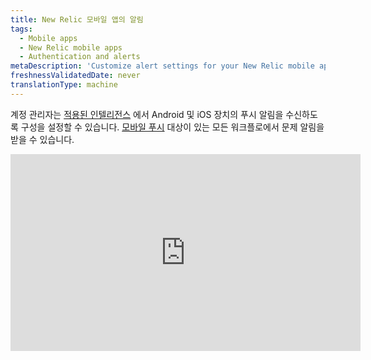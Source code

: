 ```yaml
---
title: New Relic 모바일 앱의 알림
tags:
  - Mobile apps
  - New Relic mobile apps
  - Authentication and alerts
metaDescription: 'Customize alert settings for your New Relic mobile app, including email or push notifications. View and acknowledge view alerting incidents.'
freshnessValidatedDate: never
translationType: machine
---
```


계정 관리자는 [적용된 인텔리전스](/docs/alerts-applied-intelligence/new-relic-alerts/get-started/introduction-applied-intelligence) 에서 Android 및 iOS 장치의 푸시 알림을 수신하도록 구성을 설정할 수 있습니다. [모바일 푸시](/docs/alerts-applied-intelligence/notifications/notification-integrations#mobile_push) 대상이 있는 모든 워크플로에서 문제 알림을 받을 수 있습니다.

<iframe
  width="560"
  height="315"
  src="https://www.youtube.com/embed/bVJZUatrCpY"
  title="YouTube video player"
  frameborder="0"
  allow="accelerometer; autoplay; clipboard-write; encrypted-media; gyroscope; picture-in-picture; web-share"
  allowfullscreen
/>

## 요구 사항 [#requirements]

[New Relic One 사용자 모델](/docs/accounts/original-accounts-billing/original-product-based-pricing/overview-user-models) 과 [원래 사용자 모델](/docs/accounts/original-accounts-billing/original-product-based-pricing/overview-user-models) 모두의 사용자는 모바일 푸시를 [대상](https://docs.newrelic.com/docs/alerts-applied-intelligence/notifications/notification-integrations#mobile_push) 으로 하는 워크플로를 설정할 수 있습니다.

## 알림 켜기 또는 끄기 [#enabling-alerts]

Android 또는 iOS 앱에서 New Relic 계정에 로그인하면 기기가 자동으로 사용자와 연결됩니다. [워크플로에 모바일 푸시 대상을 추가](/docs/alerts-applied-intelligence/applied-intelligence/incident-workflows/incident-workflows#add-workflow) 해야 합니다.

## 문제 인시던트 세부정보 보기 [#viewing-alerts]

알림은 기기의 잠금 화면에 자동으로 나타납니다. New Relic 앱을 시작하려면:

1. 장치에 따라 다음을 수행하십시오.

* Android 기기의 경우 알림 창에서 알림을 탭하세요.
* iOS 기기에서는 화면을 스와이프합니다.

2. New Relic 앱의 **Alerts & AI** 메뉴에서 문제를 선택하면 연결된 애플리케이션에 대한 오류 세부 정보를 볼 수 있습니다.
3. 선택적으로 **승인** 을 선택합니다.
4. 선택적으로 추가 세부 정보를 보려면 **개요** , **인시던트** 또는 **문제 로그** 를 선택합니다.

기본 메뉴의 **알림** 목록은 시간별로 정렬된 문제를 보여줍니다. 추가 필터를 적용하거나 오른쪽 상단에서 시간 창을 변경할 수 있습니다.

## 경고 설정 문제 해결 [#troubleshooting]

푸시 알림이 모바일 장치에서 작동하지 않는 경우:

1. [요구 사항](#requirements) 을 충족하는지 확인합니다.
2. [경고가 활성화](#enabling-alerts) 되어 있는지 확인합니다.
3. 모바일 장치의 [알림 설정](#notification-settings) 을 확인하여 New Relic이 푸시 알림을 보낼 수 있는지 확인하십시오.

모바일 장치에 대한 알림 설정이 올바르지만 여전히 알림을 받지 못하는 [경우 계정에서 장치를 삭제](#account-delete) 한 다음 New Relic 애플리케이션을 [제거](#uninstall-app) 하고 [다시 설치](#reinstall-app) 하십시오.

<CollapserGroup>
  <Collapser
    id="notification-settings"
    title="모바일 장치의 알림 설정 확인"
  >
    모바일 장치에 대한 절차를 따르십시오.

    <table>
      <thead>
        <tr>
          <th style={{ width: "150px" }}>
            **장치**
          </th>

          <th>
            **알림 설정을 확인하려면:**
          </th>
        </tr>
      </thead>

      <tbody>
        <tr>
          <td>
            Android
          </td>

          <td>
            1. Android 기기의 **설정** 에서 **소리 및 알림** 을 선택합니다.
            2. 음량 설정을 확인하세요.
            3. 선택 사항: **통화 시 진동도** 활성화합니다.
            4. **방해** 에 대한 설정을 확인하십시오.
            5. **알림** 설정을 확인하세요.
            6. **앱 알림** 설정 확인: New Relic 앱을 선택한 다음 **차단** 및 **우선 순위** 설정을 확인합니다.
          </td>
        </tr>

        <tr>
          <td>
            iOS
          </td>

          <td>
            1. [방해 금지 모드](http://support.apple.com/kb/HT5463) 가 꺼져 있는지 확인: iOS **설정** 앱에서 **방해 금지 모드** 를 선택하고 **수동** 스위치가 꺼져 있는지 확인합니다.
            2. New Relic 앱이 알림을 보낼 수 있는지 확인합니다. iOS **설정** 앱에서 **알림** 을 선택하고 앱 목록에서 New Relic 앱을 찾습니다.
            3. **알림 허용** 스위치가 켜져 있는지 확인합니다.
            4. 알림 스타일이 **배너** 또는 **알림** 으로 설정되어 있는지 확인합니다.
            5. 선택 사항: 오디오 경고를 활성화하려면 **소리** 를 켜기로 설정합니다.
          </td>
        </tr>
      </tbody>
    </table>
  </Collapser>

  <Collapser
    id="account-delete"
    title="New Relic 계정에서 Android 또는 iOS 기기 삭제"
  >
    New Relic 계정에서 모바일 장치를 삭제하려면 NerdGraph API 탐색기를 사용하십시오.

    1. Actor -> mobilePushNotification -> devices를 선택하고 appVersion, deviceId 및 deviceName을 선택하여 [현재 장치](https://api.newrelic.com/graphiql?#query=query%20List%20%7B%0A%20%20actor%20%7B%0A%20%20%20%20mobilePushNotification%20%7B%0A%20%20%20%20%20%20devices%20%7B%0A%20%20%20%20%20%20%20%20appVersion%0A%20%20%20%20%20%20%20%20deviceId%0A%20%20%20%20%20%20%20%20deviceName%0A%20%20%20%20%20%20%20%20operatingSystem%0A%20%20%20%20%20%20%7D%0A%20%20%20%20%7D%0A%20%20%7D%0A%7D%0A) 를 **쿼리** 합니다. 이 쿼리를 실행하여 장치 목록을 가져옵니다.

    2. 돌연변이 -> **mobilePushNotificationRemoveDevice** 를 선택하고 위의 목록에서 deviceId를 전달하여 장치를 [제거](https://api.newrelic.com/graphiql?#query=mutation%20%7B%0A%20%20mobilePushNotificationRemoveDevice%28deviceId%3A%20%22%22%29%20%7B%0A%20%20%20%20message%0A%20%20%7D%0A%7D%0A) 하도록 변형합니다.

       또는 메뉴 -> 설정의 인앱 **설정** 옵션에서 장치를 제거할 수 있습니다.

    3. **푸시 알림 장치** 아래에서 제거하십시오. iOS의 경우 오른쪽에서 왼쪽으로 밀어 기기 **삭제** , Android의 경우 **삭제** 를 탭합니다.

       장치에서 New Relic 앱을 [다시 설치](#uninstall-app) 하는 단계를 계속하십시오.
  </Collapser>

  <Collapser
    id="uninstall-app"
    title="New Relic 모바일 앱 제거"
  >
    절차에 따라 장치에서 New Relic 앱을 제거한 다음 다시 설치하십시오.

    <table>
      <thead>
        <tr>
          <th style={{ width: "150px" }}>
            **장치**
          </th>

          <th>
            **New Relic 앱을 제거하려면:**
          </th>
        </tr>
      </thead>

      <tbody>
        <tr>
          <td>
            Android
          </td>

          <td>
            1. Android 기기의 **설정** 에서 **앱** 을 선택한 다음 New Relic 앱을 선택합니다.
            2. **제거** 를 선택합니다.
            3. New Relic 앱을 [다시 설치](#reinstall-app) 하는 단계를 계속하십시오.
          </td>
        </tr>

        <tr>
          <td>
            iOS
          </td>

          <td>
            1. iOS 홈 화면에서 New Relic 아이콘이 흔들릴 때까지 길게 누릅니다.
            2. [앱을 삭제](http://support.apple.com/kb/TI135) 하려면 **X** 아이콘을 선택합니다.
            3. New Relic 앱을 [다시 설치](#reinstall-app) 하는 단계를 계속하십시오.
          </td>
        </tr>
      </tbody>
    </table>
  </Collapser>

  <Collapser
    id="reinstall-app"
    title="New Relic 모바일 앱 다시 설치"
  >
    New Relic 모바일 앱을 다시 설치하려면:

    1. Android 기기에서 [**Google Play 스토어**](https://play.google.com/store/apps/details?id=com.newrelic.rpm) 를 선택합니다.

       또는

       iOS 기기의 홈 화면에서 [**App Store** 를 선택합니다.](https://itunes.apple.com/us/app/new-relic/id594038638?mt=8)

    2. **New Relic** 을 검색하세요.

    3. 앱을 다운로드합니다.

    4. 다운로드가 완료되면 New Relic 계정으로 New Relic 모바일 앱에 로그인합니다.
  </Collapser>
</CollapserGroup>